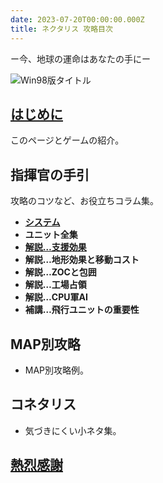 ```yaml
---
date: 2023-07-20T00:00:00.000Z
title: ネクタリス 攻略目次
---
```


ー今、地球の運命はあなたの手にー

![Win98版タイトル](/images/game/nec.webp)

## **[はじめに](/game/guide/nectaris/about)**

このページとゲームの紹介。

## 指揮官の手引

攻略のコツなど、お役立ちコラム集。

* **[システム](/game/guide/nectaris/system)**
* **ユニット全集**
* **[解説…支援効果](/game/guide/nectaris/shien)**
* **解説…地形効果と移動コスト**
* **解説…ZOCと包囲**
* **解説…工場占領**
* **解説…CPU軍AI**
* **補講…飛行ユニットの重要性**

## MAP別攻略

* MAP別攻略例。

## コネタリス

* 気づきにくい小ネタ集。

## [熱烈感謝](https://web.archive.org/web/20170525103648/http://anka.sakura.ne.jp/nectaris.html)
